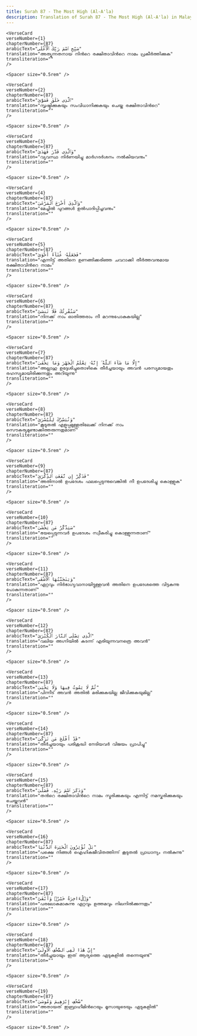 ```yaml
---
title: Surah 87 - The Most High (Al-A'la)  
description: Translation of Surah 87 - The Most High (Al-A'la) in Malayalam
---
```







    <VerseCard 
    verseNumber={1}
    chapterNumber={87}
    arabicText="سَبِّحِ ٱسْمَ رَبِّكَ ٱلْأَعْلَى"
    translation="അത്യുന്നതനായ നിന്‍റെ രക്ഷിതാവിന്‍റെ നാമം പ്രകീര്‍ത്തിക്കുക"
    transliteration=""
    />

    <Spacer size="0.5rem" />
                
    <VerseCard 
    verseNumber={2}
    chapterNumber={87}
    arabicText="ٱلَّذِى خَلَقَ فَسَوَّىٰ"
    translation="സൃഷ്ടിക്കുകയും സംവിധാനിക്കുകയും ചെയ്ത രക്ഷിതാവിന്‍റെ"
    transliteration=""
    />

    <Spacer size="0.5rem" />
                
    <VerseCard 
    verseNumber={3}
    chapterNumber={87}
    arabicText="وَٱلَّذِى قَدَّرَ فَهَدَىٰ"
    translation="വ്യവസ്ഥ നിര്‍ണയിച്ചു മാര്‍ഗദര്‍ശനം നല്‍കിയവനും"
    transliteration=""
    />

    <Spacer size="0.5rem" />
                
    <VerseCard 
    verseNumber={4}
    chapterNumber={87}
    arabicText="وَٱلَّذِىٓ أَخْرَجَ ٱلْمَرْعَىٰ"
    translation="മേച്ചില്‍ പുറങ്ങള്‍ ഉല്‍പാദിപ്പിച്ചവനും"
    transliteration=""
    />

    <Spacer size="0.5rem" />
                
    <VerseCard 
    verseNumber={5}
    chapterNumber={87}
    arabicText="فَجَعَلَهُۥ غُثَآءً أَحْوَىٰ"
    translation="എന്നിട്ട്‌ അതിനെ ഉണങ്ങിക്കരിഞ്ഞ ചവറാക്കി തീര്‍ത്തവനുമായ രക്ഷിതാവിന്‍റെ നാമം"
    transliteration=""
    />

    <Spacer size="0.5rem" />
                
    <VerseCard 
    verseNumber={6}
    chapterNumber={87}
    arabicText="سَنُقْرِئُكَ فَلَا تَنسَىٰٓ"
    translation="നിനക്ക്‌ നാം ഓതിത്തരാം നീ മറന്നുപോകുകയില്ല"
    transliteration=""
    />

    <Spacer size="0.5rem" />
                
    <VerseCard 
    verseNumber={7}
    chapterNumber={87}
    arabicText="إِلَّا مَا شَآءَ ٱللَّهُ ۚ إِنَّهُۥ يَعْلَمُ ٱلْجَهْرَ وَمَا يَخْفَىٰ"
    translation="അല്ലാഹു ഉദ്ദേശിച്ചതൊഴികെ തീര്‍ച്ചയായും അവന്‍ പരസ്യമായതും രഹസ്യമായിരിക്കുന്നതും അറിയുന്നു"
    transliteration=""
    />

    <Spacer size="0.5rem" />
                
    <VerseCard 
    verseNumber={8}
    chapterNumber={87}
    arabicText="وَنُيَسِّرُكَ لِلْيُسْرَىٰ"
    translation="കൂടുതല്‍ എളുപ്പമുള്ളതിലേക്ക്‌ നിനക്ക്‌ നാം സൌകര്യമുണ്ടാക്കിത്തരുന്നതുമാണ്‌"
    transliteration=""
    />

    <Spacer size="0.5rem" />
                
    <VerseCard 
    verseNumber={9}
    chapterNumber={87}
    arabicText="فَذَكِّرْ إِن نَّفَعَتِ ٱلذِّكْرَىٰ"
    translation="അതിനാല്‍ ഉപദേശം ഫലപ്പെടുന്നുവെങ്കില്‍ നീ ഉപദേശിച്ചു കൊള്ളുക"
    transliteration=""
    />

    <Spacer size="0.5rem" />
                
    <VerseCard 
    verseNumber={10}
    chapterNumber={87}
    arabicText="سَيَذَّكَّرُ مَن يَخْشَىٰ"
    translation="ഭയപ്പെടുന്നവര്‍ ഉപദേശം സ്വീകരിച്ചു കൊള്ളുന്നതാണ്‌"
    transliteration=""
    />

    <Spacer size="0.5rem" />
                
    <VerseCard 
    verseNumber={11}
    chapterNumber={87}
    arabicText="وَيَتَجَنَّبُهَا ٱلْأَشْقَى"
    translation="ഏറ്റവും നിര്‍ഭാഗ്യവാനായിട്ടുള്ളവന്‍ അതിനെ ഉപദേശത്തെ വിട്ടകന്നു പോകുന്നതാണ്‌"
    transliteration=""
    />

    <Spacer size="0.5rem" />
                
    <VerseCard 
    verseNumber={12}
    chapterNumber={87}
    arabicText="ٱلَّذِى يَصْلَى ٱلنَّارَ ٱلْكُبْرَىٰ"
    translation="വലിയ അഗ്നിയില്‍ കടന്ന്‌ എരിയുന്നവനത്രെ അവന്‍"
    transliteration=""
    />

    <Spacer size="0.5rem" />
                
    <VerseCard 
    verseNumber={13}
    chapterNumber={87}
    arabicText="ثُمَّ لَا يَمُوتُ فِيهَا وَلَا يَحْيَىٰ"
    translation="പിന്നീട്‌ അവന്‍ അതില്‍ മരിക്കുകയില്ല ജീവിക്കുകയുമില്ല"
    transliteration=""
    />

    <Spacer size="0.5rem" />
                
    <VerseCard 
    verseNumber={14}
    chapterNumber={87}
    arabicText="قَدْ أَفْلَحَ مَن تَزَكَّىٰ"
    translation="തീര്‍ച്ചയായും പരിശുദ്ധി നേടിയവര്‍ വിജയം പ്രാപിച്ചു"
    transliteration=""
    />

    <Spacer size="0.5rem" />
                
    <VerseCard 
    verseNumber={15}
    chapterNumber={87}
    arabicText="وَذَكَرَ ٱسْمَ رَبِّهِۦ فَصَلَّىٰ"
    translation="തന്‍റെ രക്ഷിതാവിന്‍റെ നാമം സ്മരിക്കുകയും എന്നിട്ട്‌ നമസ്കരിക്കുകയും ചെയ്തവന്‍"
    transliteration=""
    />

    <Spacer size="0.5rem" />
                
    <VerseCard 
    verseNumber={16}
    chapterNumber={87}
    arabicText="بَلْ تُؤْثِرُونَ ٱلْحَيَوٰةَ ٱلدُّنْيَا"
    translation="പക്ഷെ നിങ്ങള്‍ ഐഹികജീവിതത്തിന്ന്‌ കൂടുതല്‍ പ്രാധാന്യം നല്‍കുന്നു"
    transliteration=""
    />

    <Spacer size="0.5rem" />
                
    <VerseCard 
    verseNumber={17}
    chapterNumber={87}
    arabicText="وَٱلْءَاخِرَةُ خَيْرٌۭ وَأَبْقَىٰٓ"
    translation="പരലോകമാകുന്നു ഏറ്റവും ഉത്തമവും നിലനില്‍ക്കുന്നതും"
    transliteration=""
    />

    <Spacer size="0.5rem" />
                
    <VerseCard 
    verseNumber={18}
    chapterNumber={87}
    arabicText="إِنَّ هَٰذَا لَفِى ٱلصُّحُفِ ٱلْأُولَىٰ"
    translation="തീര്‍ച്ചയായും ഇത്‌ ആദ്യത്തെ ഏടുകളില്‍ തന്നെയുണ്ട്‌"
    transliteration=""
    />

    <Spacer size="0.5rem" />
                
    <VerseCard 
    verseNumber={19}
    chapterNumber={87}
    arabicText="صُحُفِ إِبْرَٰهِيمَ وَمُوسَىٰ"
    translation="അതായത്‌ ഇബ്രാഹീമിന്‍റെയും മൂസായുടെയും ഏടുകളില്‍"
    transliteration=""
    />

    <Spacer size="0.5rem" />
                
